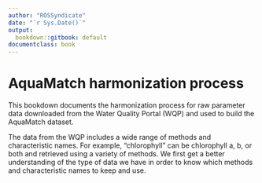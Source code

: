 ```yaml
---
author: "ROSSyndicate"
date: "`r Sys.Date()`"
output:
  bookdown::gitbook: default
documentclass: book
---
```


# AquaMatch harmonization process

This bookdown documents the harmonization process for raw parameter data downloaded from the Water Quality Portal (WQP) and used to build the AquaMatch dataset.

The data from the WQP includes a wide range of methods and characteristic names. For example, "chlorophyll" can be chlorophyll a, b, or both and retrieved using a variety of methods. We first get a better understanding of the type of data we have in order to know which methods and characteristic names to keep and use.